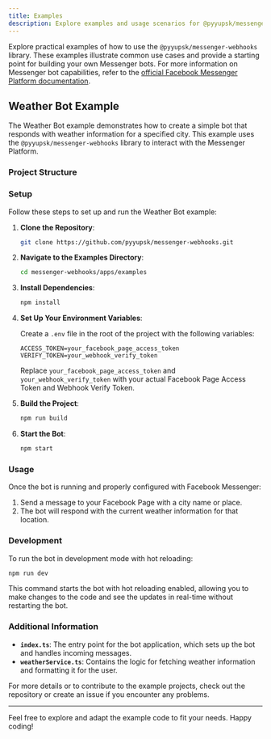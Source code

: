 ```yaml
---
title: Examples
description: Explore examples and usage scenarios for @pyyupsk/messenger-webhooks.
---
```



Explore practical examples of how to use the `@pyyupsk/messenger-webhooks` library. These examples illustrate common use cases and provide a starting point for building your own Messenger bots. For more information on Messenger bot capabilities, refer to the [official Facebook Messenger Platform documentation](https://developers.facebook.com/docs/messenger-platform/).

## Weather Bot Example

The Weather Bot example demonstrates how to create a simple bot that responds with weather information for a specified city. This example uses the `@pyyupsk/messenger-webhooks` library to interact with the Messenger Platform.

### Project Structure

<Files>
    <Folder name="examples" defaultOpen>
        <Folder name="src" defaultOpen>
            <File name="index.ts" />
            <File name="weatherService.ts" />
        </Folder>
        <File name="README.md" />
        <File name="package.json" />
        <File name="tsconfig.json" />
    </Folder>
</Files>

### Setup

Follow these steps to set up and run the Weather Bot example:

1. **Clone the Repository**:

    ```bash
    git clone https://github.com/pyyupsk/messenger-webhooks.git
    ```

2. **Navigate to the Examples Directory**:

    ```bash
    cd messenger-webhooks/apps/examples
    ```

3. **Install Dependencies**:

    ```bash
    npm install
    ```

4. **Set Up Your Environment Variables**:

    Create a `.env` file in the root of the project with the following variables:

    ```
    ACCESS_TOKEN=your_facebook_page_access_token
    VERIFY_TOKEN=your_webhook_verify_token
    ```

    Replace `your_facebook_page_access_token` and `your_webhook_verify_token` with your actual Facebook Page Access Token and Webhook Verify Token.

5. **Build the Project**:

    ```bash
    npm run build
    ```

6. **Start the Bot**:

    ```bash
    npm start
    ```

### Usage

Once the bot is running and properly configured with Facebook Messenger:

1. Send a message to your Facebook Page with a city name or place.
2. The bot will respond with the current weather information for that location.

### Development

To run the bot in development mode with hot reloading:

```bash
npm run dev
```

This command starts the bot with hot reloading enabled, allowing you to make changes to the code and see the updates in real-time without restarting the bot.

### Additional Information

-   **`index.ts`**: The entry point for the bot application, which sets up the bot and handles incoming messages.
-   **`weatherService.ts`**: Contains the logic for fetching weather information and formatting it for the user.

For more details or to contribute to the example projects, check out the repository or create an issue if you encounter any problems.

---

Feel free to explore and adapt the example code to fit your needs. Happy coding!
